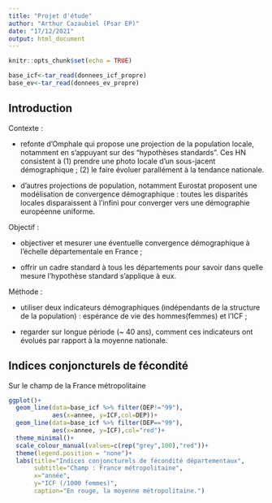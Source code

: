 ```yaml
---
title: "Projet d'étude"
author: "Arthur Cazaubiel (Psar EP)"
date: "17/12/2021"
output: html_document
---
```


```r
knitr::opts_chunk$set(echo = TRUE)
```

```r
base_icf<-tar_read(donnees_icf_propre)
base_ev<-tar_read(donnees_ev_propre)
```

## Introduction

Contexte :

* refonte d'Omphale qui propose une projection de la population locale, notamment en s'appuyant sur des "hypothèses standards". Ces HN consistent à (1) prendre une photo locale d'un sous-jacent démographique ; (2) le faire évoluer parallément à la tendance nationale.

* d'autres projections de population, notamment Eurostat proposent une modélisation de convergence démographique : toutes les disparités locales disparaissent à l'infini pour converger vers une démographie européenne uniforme.

Objectif : 

* objectiver et mesurer une éventuelle convergence démographique à l'échelle départementale en France ;

* offrir un cadre standard à tous les départements pour savoir dans quelle mesure l'hypothèse standard s'applique à eux.

Méthode :

* utiliser deux indicateurs démographiques (indépendants de la structure de la population) : espérance de vie des hommes(femmes)  et l'ICF ;

* regarder sur longue période (~ 40 ans), comment ces indicateurs ont évolués par rapport à la moyenne nationale.


## Indices conjoncturels de fécondité

Sur le champ de la France métropolitaine

```r
ggplot()+
  geom_line(data=base_icf %>% filter(DEP!="99"),
            aes(x=annee, y=ICF,col=DEP))+
  geom_line(data=base_icf %>% filter(DEP=="99"),
            aes(x=annee, y=ICF),col="red")+
  theme_minimal()+
  scale_colour_manual(values=c(rep("grey",100),"red"))+
  theme(legend.position = "none")+
  labs(title="Indices conjoncturels de fécondité départementaux",
       subtitle="Champ : France métropolitaine",
       x="année",
       y="ICF (/1000 femmes)",
       caption="En rouge, la moyenne métropolitaine.")

```

